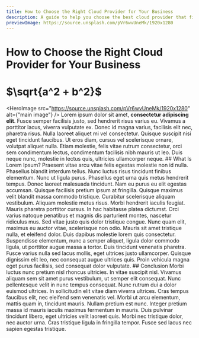 ```yaml
---
title: How to Choose the Right Cloud Provider for Your Business
description: A guide to help you choose the best cloud provider that fits the specific needs and goals of your business, considering security, scalability, and cost.
previewImage: https://source.unsplash.com/pVr6wvUneMk/1920x1280
---
```


# How to Choose the Right Cloud Provider for Your Business

# $\sqrt{a^2 + b^2}$

<HeroImage src="https://source.unsplash.com/pVr6wvUneMk/1920x1280" alt={"main image"} />
Lorem ipsum dolor sit amet, **consectetur adipiscing elit**. Fusce semper facilisis justo, sed hendrerit risus varius eu.
Vivamus a porttitor lacus, viverra vulputate ex. Donec id magna varius, facilisis elit nec, pharetra risus. Nulla laoreet
aliquet mi vel consectetur. Quisque suscipit nisi eget tincidunt faucibus. Ut eros diam, cursus vel scelerisque ornare, volutpat
aliquet nulla. Etiam molestie, felis vitae rutrum consectetur, orci sem condimentum lectus, condimentum facilisis nibh mauris
ut leo. Duis neque nunc, molestie in lectus quis, ultricies ullamcorper neque. ## What Is Lorem Ipsum? Praesent vitae arcu
vitae felis egestas molestie non id nulla. Phasellus blandit interdum tellus. Nunc luctus risus tincidunt finibus elementum.
Nunc ut ligula purus. Phasellus eget urna quis metus hendrerit tempus. Donec laoreet malesuada tincidunt. Nam eu purus eu
elit egestas accumsan. Quisque facilisis pretium ipsum at fringilla. Quisque maximus velit blandit massa commodo tristique.
Curabitur scelerisque aliquam vestibulum. Aliquam molestie metus risus. Morbi hendrerit iaculis feugiat. Mauris pharetra
porttitor cursus. In hac habitasse platea dictumst. Orci varius natoque penatibus et magnis dis parturient montes, nascetur
ridiculus mus. Sed vitae justo quis dolor tristique congue. Nunc quam elit, maximus eu auctor vitae, scelerisque non odio.
Mauris sit amet tristique nulla, et eleifend dolor. Duis dapibus molestie lorem quis consectetur. Suspendisse elementum,
nunc a semper aliquet, ligula dolor commodo ligula, ut porttitor augue massa a tortor. Duis tincidunt venenatis pharetra.
Fusce varius nulla sed lacus mollis, eget ultrices justo ullamcorper. Quisque dignissim elit leo, nec consequat augue ultrices
quis. Proin vehicula magna eget purus facilisis, sed consequat dolor vulputate. ## Conclusion Morbi luctus nunc pretium nisl
rhoncus ultricies. In vitae suscipit nisl. Vivamus aliquam sem sit amet purus vestibulum, ut semper elit consequat. Nunc
pellentesque velit in nunc tempus consequat. Nunc rutrum dui a dolor euismod ultrices. In sollicitudin elit vitae diam viverra
ultrices. Cras tempus faucibus elit, nec eleifend sem venenatis vel. Morbi ut arcu elementum, mattis quam in, tincidunt mauris.
Nullam pretium est nunc. Integer pretium massa id mauris iaculis maximus fermentum in mauris. Duis pulvinar tincidunt libero,
eget ultricies velit laoreet quis. Morbi nec tristique dolor, nec auctor urna. Cras tristique ligula in fringilla tempor.
Fusce sed lacus nec sapien egestas tristique.

